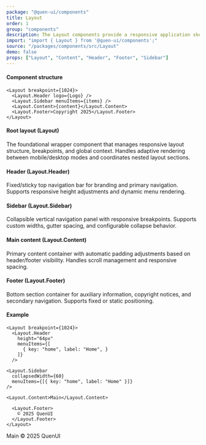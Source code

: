 ```yaml
---
package: "@quen-ui/components"
title: Layout
order: 1
group: "components"
description: The Layout components provide a responsive application skeleton with configurable header, collapsible sidebar, and mobile-friendly interactions. Designed for complex application structures, they handle responsive breakpoints, accessibility, and state management out-of-the-box.
import: "import { Layout } from '@quen-ui/components';"
source: "/packages/components/src/Layout"
demo: false
props: ["Layout", "Content", "Header", "Footer", "Sidebar"]
---
```



#### Component structure

```tsx
<Layout breakpoint={1024}>
  <Layout.Header logo={Logo} />
  <Layout.Sidebar menuItems={items} />
  <Layout.Content>{content}</Layout.Content>
  <Layout.Footer>Copyright 2025</Layout.Footer>
</Layout>
```

#### Root layout (Layout)

The foundational wrapper component that manages responsive layout structure, breakpoints, and global context. Handles adaptive rendering between mobile/desktop modes and coordinates nested layout sections.

#### Header (Layout.Header)

Fixed/sticky top navigation bar for branding and primary navigation. Supports responsive height adjustments and dynamic menu rendering.

#### Sidebar (Layout.Sidebar)

Collapsible vertical navigation panel with responsive breakpoints. Supports custom widths, gutter spacing, and configurable collapse behavior.

#### Main content (Layout.Content)

Primary content container with automatic padding adjustments based on header/footer visibility. Handles scroll management and responsive spacing.

#### Footer (Layout.Footer)

Bottom section container for auxiliary information, copyright notices, and secondary navigation. Supports fixed or static positioning.

#### Example

```tsx
<Layout breakpoint={1024}>
  <Layout.Header
    height="64px"
    menuItems={[
      { key: "home", label: "Home", }
    ]}
  />

<Layout.Sidebar
  collapsedWidth={60}
  menuItems={[{ key: "home", label: "Home" }]}
/>

<Layout.Content>Main</Layout.Content>

  <Layout.Footer>
    © 2025 QuenUI
  </Layout.Footer>
</Layout>
```

<Layout breakpoint={1024}>
  <Layout.Header
    height="64px"
    menuItems={[
      { key: "home", label: "Home", }
    ]}
  />
<Layout.Sidebar
  collapsedWidth={60}
  menuItems={[{ key: "home", label: "Home" }]}
/>
<Layout.Content>Main</Layout.Content>
  <Layout.Footer>
    © 2025 QuenUI
  </Layout.Footer>
</Layout>
